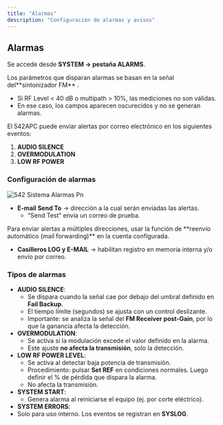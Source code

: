 ```yaml
---
title: "Alarmas"
description: "Configuración de alarmas y avisos"
---
```


## Alarmas

Se accede desde **SYSTEM → pestaña ALARMS**.

<Danger>
  Los parámetros que disparan alarmas se basan en la señal del**sintonizador FM** .

  - Si RF Level \< 40 dB o multipath \> 10%, las mediciones no son válidas.
  - En ese caso, los campos aparecen oscurecidos y no se generan alarmas.
</Danger>

El 542APC puede enviar alertas por correo electrónico en los siguientes eventos:

1. **AUDIO SILENCE**
2. **OVERMODULATION**
3. **LOW RF POWER**

### Configuración de alarmas

![542 Sistema Alarmas Pn](/images/542/542-sistema-alarmas.png)

- **E-mail Send To** → dirección a la cual serán enviadas las alertas.
  - “Send Test” envía un correo de prueba.

<Note>
  Para enviar alertas a múltiples direcciones, usar la función de **reenvío automático (mail forwarding)** en la cuenta configurada.
</Note>

- **Casilleros LOG y E-MAIL** → habilitan registro en memoria interna y/o envío por correo.

### Tipos de alarmas

- **AUDIO SILENCE**:
  - Se dispara cuando la señal cae por debajo del umbral definido en **Fail Backup**.
  - El tiempo límite (segundos) se ajusta con un control deslizante.
  - Importante: se analiza la señal del **FM Receiver post-Gain**, por lo que la ganancia afecta la detección.
- **OVERMODULATION**:
  - Se activa si la modulación excede el valor definido en la alarma.
  - Este ajuste **no afecta la transmisión**, solo la detección.
- **LOW RF POWER LEVEL**:
  - Se activa al detectar baja potencia de transmisión.
  - Procedimiento: pulsar **Set REF** en condiciones normales. Luego definir el % de pérdida que dispara la alarma.
  - No afecta la transmisión.
- **SYSTEM START**:
  - Genera alarma al reiniciarse el equipo (ej. por corte eléctrico).
- **SYSTEM ERRORS**:
- Solo para uso interno. Los eventos se registran en **SYSLOG**.